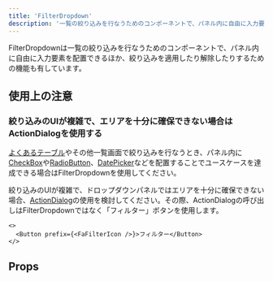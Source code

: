 ```yaml
---
title: 'FilterDropdown'
description: '一覧の絞り込みを行なうためのコンポーネントで、パネル内に自由に入力要素を配置できるほか、絞り込みを適用したり解除したりするための機能も有しています。'
---
```


FilterDropdownは一覧の絞り込みを行なうためのコンポーネントで、パネル内に自由に入力要素を配置できるほか、絞り込みを適用したり解除したりするための機能も有しています。

<ComponentStory name="FilterDropdown" />

## 使用上の注意

### 絞り込みのUIが複雑で、エリアを十分に確保できない場合はActionDialogを使用する
[よくあるテーブル](/products/design-patterns/smarthr-table/)やその他一覧画面で絞り込みを行なうとき、パネル内に[CheckBox](/products/components/check-box/)や[RadioButton](/products/components/radio-button/)、[DatePicker](/products/components/date-picker/)などを配置することでユースケースを達成できる場合はFilterDropdownを使用してください。

絞り込みのUIが複雑で、ドロップダウンパネルではエリアを十分に確保できない場合、[ActionDialog](/products/components/dialog/action-dialog/)の使用を検討してください。その際、ActionDialogの呼び出しはFilterDropdownではなく「フィルター」ボタンを使用します。

```tsx editable codeBlock
<>
  <Button prefix={<FaFilterIcon />}>フィルター</Button>
</>
```

## Props

<ComponentPropsTable name="FilterDropdown" />



